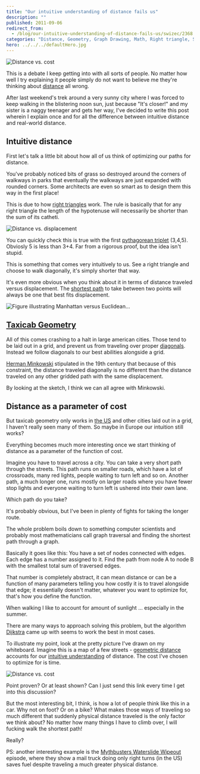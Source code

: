 ```yaml
---
title: "Our intuitive understanding of distance fails us"
description: ""
published: 2011-09-06
redirect_from:
  - /blog/our-intuitive-understanding-of-distance-fails-us/swizec/2368
categories: "Distance, Geometry, Graph Drawing, Math, Right triangle, Shortest path problem, Uncategorized, United States"
hero: ../../../defaultHero.jpg
---
```


![](https://swizec.com/wp-content/uploads/2011/09/photo-150x150.jpg "Distance vs. cost")

This is a debate I keep getting into with all sorts of people. No matter how well I try explaining it people simply do not want to believe me they're thinking about [distance](http://en.wikipedia.org/wiki/Distance "Distance") all wrong.

After last weekend's trek around a very sunny city where I was forced to keep walking in the blistering noon sun, just because "It's closer!" and my sister is a naggy teenager and gets her way, I've decided to write this post wherein I explain once and for all the difference between intuitive distance and real-world distance.

## Intuitive distance

First let's talk a little bit about how all of us think of optimizing our paths for distance.

You've probably noticed bits of grass so destroyed around the corners of walkways in parks that eventually the walkways are just expanded with rounded corners. Some architects are even so smart as to design them this way in the first place!

This is due to how [right triangles](http://en.wikipedia.org/wiki/Right_triangle "Right triangle") work. The rule is basically that for any right triangle the length of the hypotenuse will necessarily be shorter than the sum of its catheti.

![Distance vs. displacement](https://swizec.com/wp-content/uploads/2011/09/300px-Distancedisplacement.svg_4.png "Distance vs. displacement")

You can quickly check this is true with the first [pythagorean triplet](http://en.wikipedia.org/wiki/Pythagorean_triple "Pythagorean triple") (3,4,5). Obviosly 5 is less than 3+4. Far from a rigorous proof, but the idea isn't stupid.

This is something that comes very intuitively to us. See a right triangle and choose to walk diagonally, it's simply shorter that way.

It's even more obvious when you think about it in terms of distance traveled versus displacement. The [shortest path](http://en.wikipedia.org/wiki/Shortest_path_problem "Shortest path problem") to take between two points will always be one that best fits displacement.

![Figure illustrating Manhattan versus Euclidean...](https://swizec.com/wp-content/uploads/2011/09/283px-Manhattan_distance.svg_.png "Figure illustrating Manhattan versus Euclidean...")

## [Taxicab Geometry](http://en.wikipedia.org/wiki/Taxicab_geometry "Taxicab geometry")

All of this comes crashing to a halt in large american cities. Those tend to be laid out in a grid, and prevent us from traveling over proper [diagonals](http://en.wikipedia.org/wiki/Diagonal "Diagonal"). Instead we follow diagonals to our best abilities alongside a grid.

[Herman Minkowski](http://en.wikipedia.org/wiki/Hermann_Minkowski "Hermann Minkowski") stipulated in the 19th century that because of this constraint, the distance traveled diagonally is no different than the distance traveled on any other gridded path with the same displacement.

By looking at the sketch, I think we can all agree with Minkowski.

## Distance as a parameter of cost

But taxicab geometry only works in [the US](<http://maps.google.com/maps?ll=38.8833333333,-77.0166666667&spn=10.0,10.0&q=38.8833333333,-77.0166666667 (United%20States)&t=h> "United States") and other cities laid out in a grid, I haven't really seen many of them. So maybe in Europe our intuition still works?

Everything becomes much more interesting once we start thinking of distance as a parameter of the function of cost.

Imagine you have to travel across a city. You can take a very short path through the streets. This path runs on smaller roads, which have a lot of crossroads, many red lights, people waiting to turn left and so on. Another path, a much longer one, runs mostly on larger roads where you have fewer stop lights and everyone waiting to turn left is ushered into their own lane.

Which path do you take?

It's probably obvious, but I've been in plenty of fights for taking the longer route.

The whole problem boils down to something computer scientists and probably most mathematicians call graph traversal and finding the shortest path through a graph.

Basically it goes like this: You have a set of nodes connected with edges. Each edge has a number assigned to it. Find the path from node A to node B with the smallest total sum of traversed edges.

That number is completely abstract, it can mean distance or can be a function of many parameters telling you how costly it is to travel alongside that edge; it essentially doesn't matter, whatever you want to optimize for, that's how you define the function.

When walking I like to account for amount of sunlight ... especially in the summer.

There are many ways to approach solving this problem, but the algorithm [Dijkstra](http://en.wikipedia.org/wiki/Dijkstra%27s_algorithm "Dijkstra's algorithm") came up with seems to work the best in most cases.

To illustrate my point, look at the pretty picture I've drawn on my whiteboard. Imagine this is a map of a few streets - [geometric distance](http://en.wikipedia.org/wiki/Euclidean_distance "Euclidean distance") accounts for our [intuitive understanding](http://en.wikipedia.org/wiki/Intuition_%28knowledge%29 "Intuition (knowledge)") of distance. The cost I've chosen to optimize for is time.

![](https://swizec.com/wp-content/uploads/2011/09/photo-1024x764.jpg "Distance vs. cost")

Point proven? Or at least shown? Can I just send this link every time I get into this discussion?

But the most interesting bit, I think, is how a lot of people think like this in a car. Why not on foot? Or on a bike? What makes those ways of traveling so much different that suddenly physical distance traveled is the only factor we think about? No matter how many things I have to climb over, I will fucking walk the shortest path!

Really?

PS: another interesting example is the [Mythbusters Waterslide Wipeout](<http://en.wikipedia.org/wiki/MythBusters_(2010_season)#Episode_145_.E2.80.93_Waterslide_Wipeout>) episode, where they show a mail truck doing only right turns (in the US) saves fuel despite traveling a much greater physical distance.
